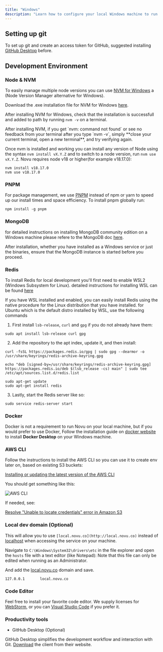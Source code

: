 ```yaml
---
title: "Windows"
description: "Learn how to configure your local Windows machine to run Novu"
---
```


## Setting up git

To set up git and create an access token for GitHub, suggested installing [GitHub Desktop](https://www.notion.so/Dev-Machine-Setup-98d274c80fa249b0b0be75b9a7a72acb?pvs=21) before.

## Development Environment

### Node & NVM

To easily manage multiple node versions you can use [NVM for Windows](https://github.com/coreybutler/nvm-windows) a (Node Version Manager alternative for Windows).

Download the .exe installation file for NVM for Windows [here](https://github.com/coreybutler/nvm-windows/releases).

After installing NVM for Windows, check that the installation is successfull and added to path by running `nvm -v` on a terminal.

<Note>
  After installing NVM, if you get `nvm: command not found` or see
  no feedback from your terminal after you type `nvm -v`, simply **close
  your current terminal, open a new terminal**, and try verifying again.
</Note>

Once nvm is installed and working you can install any version of Node using the syntax `nvm install vX.Y.Z` and to switch to a node version,
run `nvm use vX.Y.Z`. Novu requires node v18 or higher(for example v18.17.0):
```shell
nvm install v18.17.0
nvm use v18.17.0
```

### PNPM

For package management, we use [PNPM](https://pnpm.io/) instead of npm or yarn to speed up our install times and space efficiency. To install pnpm globally run:

```shell
npm install -g pnpm
```
### MongoDB
for detailed instructions on installing MongoDB community edition on a Windows machine please refere to the MongoDB doc [here](https://www.mongodb.com/docs/manual/tutorial/install-mongodb-on-windows).

After installation, whether you have installed as a Windows service or just the binaries, ensure that the MongoDB instance is started before you proceed.

### Redis
To install Redis for local development you'll first need to enable WSL2 (Windows Subsystem for Linux). detailed instructions for installing
WSL can be found [here](https://learn.microsoft.com/en-us/windows/wsl/install)

If you have WSL installed and enabled, you can easily install Redis using the native procedure for the Linux distribution that you have installed.
for Ubuntu which is the default distro installed by WSL, use the following commands

1. First install `lsb-release`, `curl` and `gpg` if you do not already have them:
```shell
sudo apt install lsb-release curl gpg
```

2. Add the repository to the apt index, update it, and then install:
```shell
curl -fsSL https://packages.redis.io/gpg | sudo gpg --dearmor -o /usr/share/keyrings/redis-archive-keyring.gpg

echo "deb [signed-by=/usr/share/keyrings/redis-archive-keyring.gpg] https://packages.redis.io/deb $(lsb_release -cs) main" | sudo tee /etc/apt/sources.list.d/redis.list

sudo apt-get update
sudo apt-get install redis
```
3. Lastly, start the Redis server like so:
```shell
sudo service redis-server start
```
### Docker

Docker is not a requirement to run Novu on your local machine, but if you would prefer to use Docker, Follow the installation guide on [docker website](https://docs.docker.com/desktop/install/windows-install/) to install **Docker Desktop** on your Windows machine.

### AWS CLI

Follow the instructions to install the AWS CLI so you can use it to create env later on, based on existing S3 buckets:

[Installing or updating the latest version of the AWS CLI](https://docs.aws.amazon.com/cli/latest/userguide/getting-started-install.html)

You should get something like this:

![AWS CLI](/images/community-and-support/machine-setup/aws-cli.png)

If needed, see:

[Resolve "Unable to locate credentials" error in Amazon S3](https://aws.amazon.com/premiumsupport/knowledge-center/s3-locate-credentials-error/)

### Local dev domain (Optional)

This will allow you to use `[local.novu.co](http://local.novu.co)` instead of [localhost](http://localhost) when accessing the service on your machine.

Navigate to `C:\Windows\System32\drivers\etc` in the file explorer and open the `hosts` file with a text editor (like Notepad):
<Note>
  Note that this file can only be edited when running as an Administrator.
</Note>

And add the [local.novu.co](http://local.novu.co) domain and save.

```shell
127.0.0.1       local.novu.co
```

### Code Editor

Feel free to install your favorite code editor. We supply licenses for [WebStorm](https://www.notion.so/WebStorm-7570ab1037bf494d88d0f9b544ae3b79?pvs=21), or you can [Visual Studio Code](https://code.visualstudio.com/download) if you prefer it.

### Productivity tools

- GitHub Desktop (Optional)

GitHub Desktop simplifies the development workflow and interaction with Git. [Download](https://desktop.github.com/) the client from their website.
